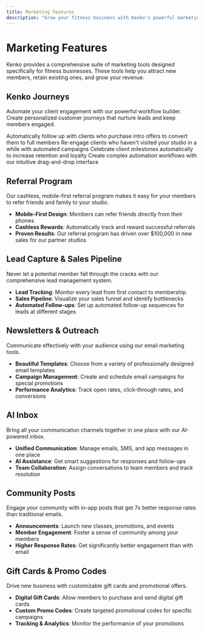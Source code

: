 ```yaml
---
title: Marketing Features
description: "Grow your fitness business with Kenko's powerful marketing tools"
---
```


# Marketing Features

Kenko provides a comprehensive suite of marketing tools designed specifically for fitness businesses. These tools help you attract new members, retain existing ones, and grow your revenue.

## Kenko Journeys

Automate your client engagement with our powerful workflow builder. Create personalized customer journeys that nurture leads and keep members engaged.

<CardGroup cols={2}>
  <Card
    title="Intro Offer Automation"
    icon="rocket"
  >
    Automatically follow up with clients who purchase intro offers to convert them to full members
  </Card>
  <Card
    title="Ghost Client Recovery"
    icon="ghost"
  >
    Re-engage clients who haven't visited your studio in a while with automated campaigns
  </Card>
  <Card
    title="Milestone Celebrations"
    icon="trophy"
  >
    Celebrate client milestones automatically to increase retention and loyalty
  </Card>
  <Card
    title="Drag-and-Drop Builder"
    icon="hand-pointer"
  >
    Create complex automation workflows with our intuitive drag-and-drop interface
  </Card>
</CardGroup>

## Referral Program

Our cashless, mobile-first referral program makes it easy for your members to refer friends and family to your studio.

- **Mobile-First Design**: Members can refer friends directly from their phones
- **Cashless Rewards**: Automatically track and reward successful referrals
- **Proven Results**: Our referral program has driven over $100,000 in new sales for our partner studios

## Lead Capture & Sales Pipeline

Never let a potential member fall through the cracks with our comprehensive lead management system.

- **Lead Tracking**: Monitor every lead from first contact to membership
- **Sales Pipeline**: Visualize your sales funnel and identify bottlenecks
- **Automated Follow-ups**: Set up automated follow-up sequences for leads at different stages

## Newsletters & Outreach

Communicate effectively with your audience using our email marketing tools.

- **Beautiful Templates**: Choose from a variety of professionally designed email templates
- **Campaign Management**: Create and schedule email campaigns for special promotions
- **Performance Analytics**: Track open rates, click-through rates, and conversions

## AI Inbox

Bring all your communication channels together in one place with our AI-powered inbox.

- **Unified Communication**: Manage emails, SMS, and app messages in one place
- **AI Assistance**: Get smart suggestions for responses and follow-ups
- **Team Collaboration**: Assign conversations to team members and track resolution

## Community Posts

Engage your community with in-app posts that get 7x better response rates than traditional emails.

- **Announcements**: Launch new classes, promotions, and events
- **Member Engagement**: Foster a sense of community among your members
- **Higher Response Rates**: Get significantly better engagement than with email

## Gift Cards & Promo Codes

Drive new business with customizable gift cards and promotional offers.

- **Digital Gift Cards**: Allow members to purchase and send digital gift cards
- **Custom Promo Codes**: Create targeted promotional codes for specific campaigns
- **Tracking & Analytics**: Monitor the performance of your promotions 
